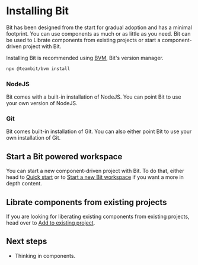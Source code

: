 
# Installing Bit

<Subtitle>Bit has been designed from the start for gradual adoption and has a minimal footprint. You can use components as much or as little as you need.
  Bit can be used to Librate components from existing projects or start a component-driven project with Bit.</Subtitle>

Installing Bit is recommended using [BVM](/docs/bvm/introduction), Bit's version manager. 

```bash
npx @teambit/bvm install
```

### NodeJS

Bit comes with a built-in installation of NodeJS. You can point Bit to use your own version of NodeJS.

### Git 

Bit comes built-in installation of Git. You can also either point Bit to use your own installation of Git.

## Start a Bit powered workspace

You can start a new component-driven project with Bit. To do that, either head to [Quick start](/quick-start) or to 
[Start a new Bit workspace](/getting-started/installing-bit/start-bit-workspace) if you want a more in depth content.

## Librate components from existing projects

If you are looking for liberating existing components from existing projects, head over to [Add to existing project](/getting-started/installing-bit/add-to-existing-project).

## Next steps

- Thinking in components.

